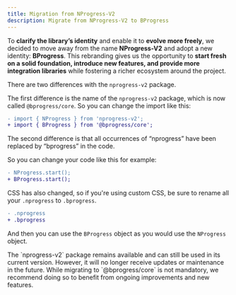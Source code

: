 ```yaml
---
title: Migration from NProgress-V2
description: Migrate from NProgress-V2 to BProgress
---
```



To **clarify the library’s identity** and enable it to **evolve more freely**, we decided to move away from the name **NProgress-V2** and adopt a new identity: **BProgress**. This rebranding gives us the opportunity to **start fresh on a solid foundation, introduce new features, and provide more integration libraries** while fostering a richer ecosystem around the project.

There are two differences with the `nprogress-v2` package. 

The first difference is the name of the `nprogress-v2` package, which is now called `@bprogress/core`. So you can change the import like this:

```diff title=JavaScript
- import { NProgress } from 'nprogress-v2';
+ import { BProgress } from '@bprogress/core';
```

The second difference is that all occurrences of “nprogress” have been replaced by “bprogress” in the code.

So you can change your code like this for example:

```diff title=JavaScript
- NProgress.start();
+ BProgress.start();
```

CSS has also changed, so if you're using custom CSS, be sure to rename all your `.nprogress` to `.bprogress`.

```diff title=CSS
- .nprogress
+ .bprogress
```

And then you can use the `BProgress` object as you would use the `NProgress` object.

<Callout type="warn" title="Warning">
  The `nprogress-v2` package remains available and can still be used in its current version. However, it will no longer receive updates or maintenance in the future. While migrating to `@bprogress/core` is not mandatory, we recommend doing so to benefit from ongoing improvements and new features.
</Callout>
